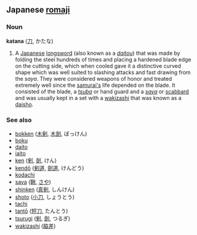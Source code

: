 ==Japanese [[romaji]]==
===Noun===
'''katana''' ([[刀]], かたな)

#A [[Japanese]] [[longsword]] (also known as a ''[[daitou]]'') that was made by folding the steel hundreds of times and placing a hardened blade edge on the cutting side, which when cooled gave it a distinctive curved shape which was well suited to slashing attacks and fast drawing from the ''saya''.  They were considered weapons of honor and treated extremely well since the [[samurai|samurai's]] life depended on the blade.  It consisted of the blade, a ''[[tsuba]]'' or hand guard and a ''[[saya]]'' or [[scabbard]] and was usually kept in a set with a [[wakizashi]] that was known as a [[daisho]].

===See also===
*[[bokken]] ([[木剣]], [[木劍]], ぼっけん)
*[[boku]]
*[[daito]]
*[[iaito]]
*[[ken]] ([[剣]], [[劍]], けん)
*[[kendō]] ([[剣道]], [[劍道]], けんどう)
*[[kodachi]]
*[[saya]] ([[鞘]], [[さや]])
*[[shinken]] ([[真剣]], しんけん)
*[[shoto]] ([[小刀]], しょうとう)
*[[tachi]]
*[[tantō]] ([[短刀]], たんとう)
*[[tsurugi]] ([[剣]], [[劍]], つるぎ)
*[[wakizashi]] ([[脇差]])